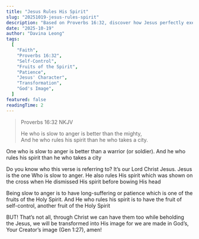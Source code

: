 ```yaml
---
title: "Jesus Rules His Spirit"
slug: "20251019-jesus-rules-spirit"
description: "Based on Proverbs 16:32, discover how Jesus perfectly exemplified being slow to anger and ruling His spirit, even on the cross. Learn how we can be transformed into His image and develop the fruits of patience and self-control."
date: "2025-10-19"
author: "Davina Leong"
tags:
  [
    "Faith",
    "Proverbs 16:32",
    "Self-Control",
    "Fruits of the Spirit",
    "Patience",
    "Jesus' Character",
    "Transformation",
    "God's Image",
  ]
featured: false
readingTime: 2
---
```


> Proverbs 16:32 NKJV
>
> He who is slow to anger is better than the mighty,<br/>
> And he who rules his spirit than he who takes a city.

One who is slow to anger is better than a warrior (or soldier). And he who rules his spirit than he who takes a city

Do you know who this verse is referring to? It’s our Lord Christ Jesus. Jesus is the one Who is slow to anger. He also rules His spirit which was shown on the cross when He dismissed His spirit before bowing His head

Being slow to anger is to have long-suffering or patience which is one of the fruits of the Holy Spirit. And He who rules his spirit is to have the fruit of self-control, another fruit of the Holy Spirit

BUT! That’s not all, through Christ we can have them too while beholding the Jesus, we will be transformed into His image for we are made in God’s, Your Creator’s image (Gen 1:27), amen!
